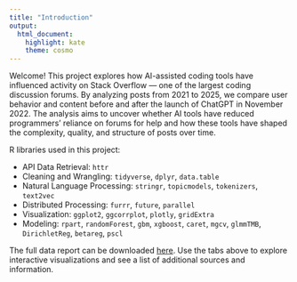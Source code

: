 ```yaml
---
title: "Introduction"
output:
  html_document: 
    highlight: kate
    theme: cosmo
---
```


Welcome! This project explores how AI-assisted coding tools have influenced activity on Stack Overflow — one of the largest coding discussion forums. By analyzing posts from 2021 to 2025, we compare user behavior and content before and after the launch of ChatGPT in November 2022. The analysis aims to uncover whether AI tools have reduced programmers' reliance on forums for help and how these tools have shaped the complexity, quality, and structure of posts over time. 

R libraries used in this project:

* API Data Retrieval: `httr`
* Cleaning and Wrangling: `tidyverse`, `dplyr`, `data.table`
* Natural Language Processing: `stringr`, `topicmodels`, `tokenizers`, `text2vec`
* Distributed Processing: `furrr`, `future`, `parallel`
* Visualization: `ggplot2`, `ggcorrplot`, `plotly`, `gridExtra`
* Modeling: `rpart`, `randomForest`, `gbm`, `xgboost`, `caret`, `mgcv`, `glmmTMB`, `DirichletReg`, `betareg`, `pscl`

The full data report can be downloaded <a href="written_report/final_report.pdf" target="_blank" rel="noopener noreferrer">here</a>. Use the tabs above to explore interactive visualizations and see a list of additional sources and information.